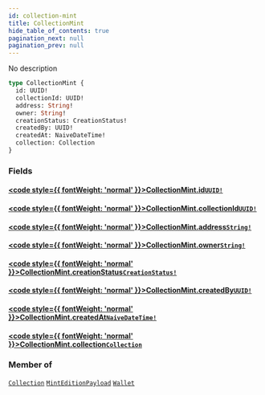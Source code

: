 ```yaml
---
id: collection-mint
title: CollectionMint
hide_table_of_contents: true
pagination_next: null
pagination_prev: null
---
```








No description

```graphql
type CollectionMint {
  id: UUID!
  collectionId: UUID!
  address: String!
  owner: String!
  creationStatus: CreationStatus!
  createdBy: UUID!
  createdAt: NaiveDateTime!
  collection: Collection
}
```


### Fields

#### [<code style={{ fontWeight: 'normal' }}>CollectionMint.<b>id</b></code>](#)<Bullet />[`UUID!`](/scalars/uuid) <Badge class="secondary" text="non-null"/> <Badge class="secondary" text="scalar"/>
> 
> 

#### [<code style={{ fontWeight: 'normal' }}>CollectionMint.<b>collectionId</b></code>](#)<Bullet />[`UUID!`](/scalars/uuid) <Badge class="secondary" text="non-null"/> <Badge class="secondary" text="scalar"/>
> 
> 

#### [<code style={{ fontWeight: 'normal' }}>CollectionMint.<b>address</b></code>](#)<Bullet />[`String!`](/scalars/string) <Badge class="secondary" text="non-null"/> <Badge class="secondary" text="scalar"/>
> 
> 

#### [<code style={{ fontWeight: 'normal' }}>CollectionMint.<b>owner</b></code>](#)<Bullet />[`String!`](/scalars/string) <Badge class="secondary" text="non-null"/> <Badge class="secondary" text="scalar"/>
> 
> 

#### [<code style={{ fontWeight: 'normal' }}>CollectionMint.<b>creationStatus</b></code>](#)<Bullet />[`CreationStatus!`](/enums/creation-status) <Badge class="secondary" text="non-null"/> <Badge class="secondary" text="enum"/>
> 
> 

#### [<code style={{ fontWeight: 'normal' }}>CollectionMint.<b>createdBy</b></code>](#)<Bullet />[`UUID!`](/scalars/uuid) <Badge class="secondary" text="non-null"/> <Badge class="secondary" text="scalar"/>
> 
> 

#### [<code style={{ fontWeight: 'normal' }}>CollectionMint.<b>createdAt</b></code>](#)<Bullet />[`NaiveDateTime!`](/scalars/naive-date-time) <Badge class="secondary" text="non-null"/> <Badge class="secondary" text="scalar"/>
> 
> 

#### [<code style={{ fontWeight: 'normal' }}>CollectionMint.<b>collection</b></code>](#)<Bullet />[`Collection`](/objects/collection) <Badge class="secondary" text="object"/>
> 
> 



### Member of

[`Collection`](/objects/collection)  <Badge class="secondary" text="object"/><Bullet />[`MintEditionPayload`](/objects/mint-edition-payload)  <Badge class="secondary" text="object"/><Bullet />[`Wallet`](/objects/wallet)  <Badge class="secondary" text="object"/>



